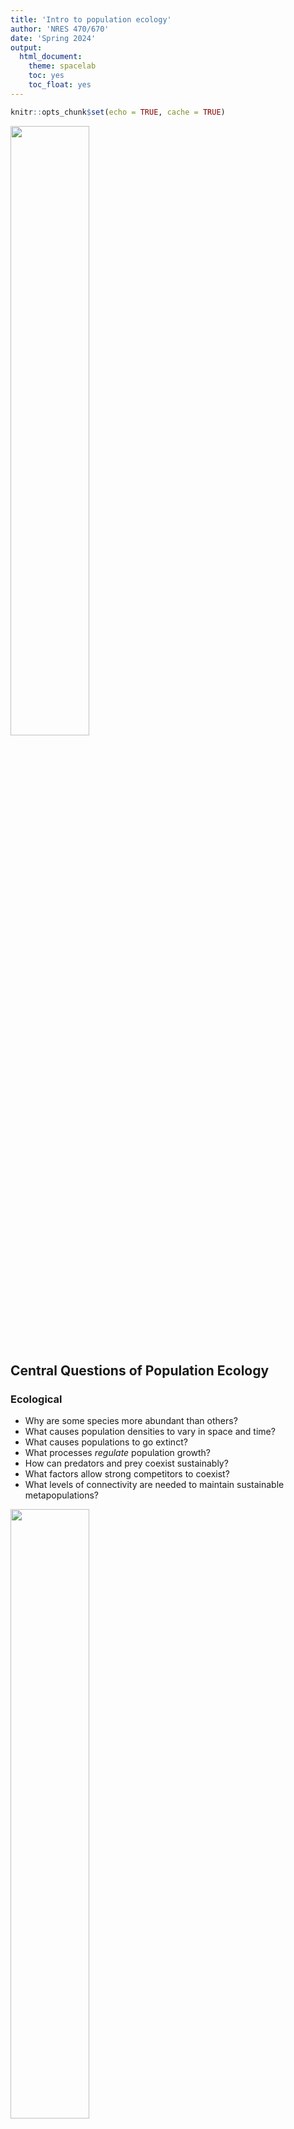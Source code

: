 ```yaml
---
title: 'Intro to population ecology'
author: 'NRES 470/670'
date: 'Spring 2024'
output: 
  html_document: 
    theme: spacelab
    toc: yes
    toc_float: yes
---
```


```r
knitr::opts_chunk$set(echo = TRUE, cache = TRUE)
```

![](Human_population_growth_from_1800_to_2000.png){width=50%}

## Central Questions of Population Ecology

### Ecological
  - Why are some species more abundant than others?   
  - What causes population densities to vary in space and time?   
  - What causes populations to go extinct?   
  - What processes *regulate* population growth?   
  - How can predators and prey coexist sustainably?   
  - What factors allow strong competitors to coexist?
  - What levels of connectivity are needed to maintain sustainable metapopulations?
  
![](White-tailed_deer.jpg){width=50%}

### Conservation and Management
  - Is a focal species or population at risk of extinction?
  - How do modern land use practices affect populations?
  - What is the *Maximum Sustainable Yield* for an important game species?
  - How can insect pests be effectively controlled?
  - What land (and how much) should be protected to conserve target species?
  - How can we reduce extinction risk for a focal population while minimizing costs? 

## What is a population?

From Krebs (1972):
“A population is defined as a group of organisms of the same species occupying a particular space at a particular time, with the potential to breed with each other'

Spatial boundaries defining populations sometimes are easily defined, but can also be vague and difficult to determine.

Population size, or abundance, is often represented as $N$, and is the most basic measurement of a wild population. 

## Mathematics and Population Ecology

'Mathematics seems to endow one with a new sense'    
  - Charles Darwin   
  
'Like most mathematicians, he takes the hopeful biologist to the edge of the pond, points out that a good swim will help his work, and then pushes him in and leaves him to drown'   
  - Charles Elton, in reference to a work by Alfred Lotka   
  
![](1976_Elton.jpg){width=30%}

'The importance of the method is this: if we know certain variables, we can predict certain results which would not normally be predictable or even expected by ecologists. The stage of verification of these mathematical predictions has hardly begun; but their importance cannot be under-estimated.'        
  - Charles Elton  

## Exponential growth: the fundamental principle of population ecology

![](puffball2.jpg){width=50%}

Giant puffballs produce 7 trillion offspring (12 zeroes!) in one reproductive event
... If all of those individuals reached adulthood, the descendants from just two parent puffballs would weigh more than the entire planet in two generations!

The reason? Populations can exhibit **exponential, or multiplicative, growth**, in which each each addition to the population expands the rate of population growth (more individuals mean more reproductive output), leading to a **positive feedback loop**.    

Exponential growth is the result of a **positive feedback loop**. 

![](positivefeedback1.png)

**Feedbacks** in systems occur when the input and output rates (e.g., births and deaths) vary depending upon the amount in the stock (e.g., a wild population!). 

Feedbacks are what leads to complex ('interesting') system behaviors and unexpected emergent properties.   

A reinforcing, or **positive feedback** (often called a 'vicious circle') leads to _exponential growth_, leading to insanely high numbers given enough time!

A **negative feedback** is stabilizing, leading to regulated systems (and homeostasis in organismal biology!). We'll talk more about negative feedbacks in populations soon enough (population regulation). 

In the previous in-class exercise the model structure produced linear growth as the [Flow] added a fixed amount to the [Stock] in each time step.

## In-class Exercise: positive feedbacks

**Q**: What do the following have in common: snowball, people, rabbits, fire, bacteria, fleas, savings accounts, cancer?  

Let's build a model to help us better understand this process. 

This model includes a **feedback** in which the [Flow] rate depends on the amount currently in the [Stock]. 

1. Open InsightMaker. Create a [Stock] and a [Flow] as you did in the previous model (flow should be an flow in, not a flow out) and just name them *Stock* and *Flow* for now.  

2. If you mouse over *Stock* or *Flow* a small [$=$ Sign] will appear. If you click this it will open the **Equation** window where you can set values or equations. Open this window for the [Stock], enter a value of 1, then close the window.

3. Usually there is some type of factor governing the **rate** the [Stock] influences the [Flow]. Let's introduce a [Variable] named *Rate*. To create a [Variable], right-click on the canvas and select **Variable** from the drop-down. Now draw a [Link] from *Rate* to the [Flow] (this allows you to use the *Rate* parameter in the equation for the [Flow]. Open the **Equation** window for *Rate* and set it to 0.5. 

4. Open the **Equation** window for the [Flow] and set it to [Stock] times [Rate]. That is, the total inflow into the [Stock] is equal to the value of the [Stock] multiplied by the value of *Rate*.

5. Now click [Run Simulation] and you have just finished your first exponential growth simulation model! Does it do what you would expect?

6. Think about the first question above while doing this (snowball, people, rabbits, fire, bacteria, fleas, savings accounts, cancer). How would you change the values to represent each of these quantities? Pick a couple of these and try it out!

**Q:** If [Stock] is a population -- say, rabbits -- then what is the interpretation of [Flow]? What is the interpretation of *Rate*? Clone your model, and then *Rename your variables accordingly* and change the parameters to make the model more biologically realistic for the biological processes they represent. Run the simulation again. 

**Q** Recall the basic equation of exponential growth: $\Delta N = r \cdot N_t$. How does it relate to the InsightMaker model you have just created? Which component of the equation refers to which component of the model in InsightMaker? [Top Hat]

**Q** Can you model the puffball example from earlier in the lecture? How many giant puffballs are in the population after two generations?? [Top Hat]

**Q** Can you (approximately) replicate the human population graph at the beginning of this lecture? What is the per-capita growth rate ($r$) of the human population?? [Top Hat]  (NOTE: this is totally optional, but you could solve this analytically!)

And just for fun, here is a [video](https://www.youtube.com/watch?v=9znsuCphHUU&list=PLE431532ABEAD0082) about exponential growth you might want to check out..


[--go to next lecture--](LECTURE3.html)














 

































